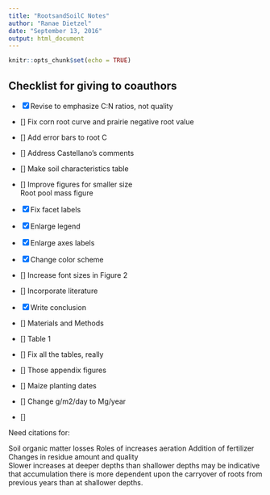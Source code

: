 ```yaml
---
title: "RootsandSoilC Notes"
author: "Ranae Dietzel"
date: "September 13, 2016"
output: html_document
---
```


```r
knitr::opts_chunk$set(echo = TRUE)
```

## Checklist for giving to coauthors  
- [x] Revise to emphasize C:N ratios, not quality  
- [] Fix corn root curve and prairie negative root value  
- []   Add error bars to root C  
- [] Address Castellano's comments  
- [] Make soil characteristics table  
- [] Improve figures for smaller size  
 Root pool mass figure  
- [x]   Fix facet labels  
- [x]   Enlarge legend  
- [x]   Enlarge axes labels  
- [x]   Change color scheme  
- [] Increase font sizes in Figure 2
- [] Incorporate literature  

- [x] Write conclusion
- [] Materials and Methods
- []   Table 1  
- [] Fix all the tables, really
- [] Those appendix figures  
- [] Maize planting dates  
- [] Change g/m2/day to Mg/year  
- [] 
     
     

Need citations for: 

Soil organic matter losses
Roles of increases aeration
         Addition of fertilizer
         Changes in residue amount and quality  
Slower increases at deeper depths than shallower depths may be indicative that accumulation there is more dependent upon the carryover of roots from previous years than at shallower depths.  



 
 
 
 

